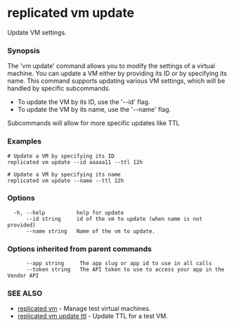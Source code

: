 # replicated vm update

Update VM settings.

### Synopsis

The 'vm update' command allows you to modify the settings of a virtual machine. You can update a VM either by providing its ID or by specifying its name. This command supports updating various VM settings, which will be handled by specific subcommands.

- To update the VM by its ID, use the '--id' flag.
- To update the VM by its name, use the '--name' flag.

Subcommands will allow for more specific updates like TTL

### Examples

```
# Update a VM by specifying its ID
replicated vm update --id aaaaa11 --ttl 12h

# Update a VM by specifying its name
replicated vm update --name --ttl 12h
```

### Options

```
  -h, --help          help for update
      --id string     id of the vm to update (when name is not provided)
      --name string   Name of the vm to update.
```

### Options inherited from parent commands

```
      --app string     The app slug or app id to use in all calls
      --token string   The API token to use to access your app in the Vendor API
```

### SEE ALSO

* [replicated vm](replicated-cli-vm)	 - Manage test virtual machines.
* [replicated vm update ttl](replicated-cli-vm-update-ttl)	 - Update TTL for a test VM.

